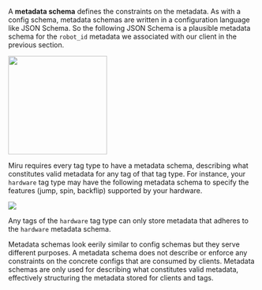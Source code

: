 A **metadata schema** defines the constraints on the metadata. As with a config schema, metadata schemas are written in a configuration language like JSON Schema. So the following JSON Schema is a plausible metadata schema for the `robot_id` metadata we associated with our client in the previous section.

<Accordion title="Client Metadata Schema Example">
  <img height="200" src="/images/vocabulary/client-metadata-schema.png" style={{borderRadius: '7px'}}/>
</Accordion>

Miru requires every tag type to have a metadata schema, describing what constitutes valid metadata for any tag of that tag type. For instance, your `hardware` tag type may have the following metadata schema to specify the features (jump, spin, backflip) supported by your hardware.

<Accordion title="Hardware Tag Type Metadata Schema Example">
  <img src="/images/vocabulary/hardware-tag-type-metadata-schema.png" style={{borderRadius: '7px'}}/>
</Accordion>

Any tags of the `hardware` tag type can only store metadata that adheres to the `hardware` metadata schema.

Metadata schemas look eerily similar to config schemas but they serve different purposes. A metadata schema does not describe or enforce any constraints on the concrete configs that are consumed by clients. Metadata schemas are only used for describing what constitutes valid metadata, effectively structuring the metadata stored for clients and tags. 